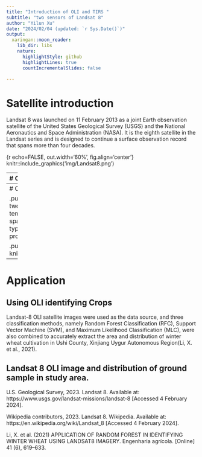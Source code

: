 ```yaml
---
title: "Introduction of OLI and TIRS "
subtitle: "two sensors of Landsat 8"
author: "Yilun Xu"
date: "2024/02/04 (updated: `r Sys.Date()`)"
output:
  xaringan::moon_reader:
    lib_dir: libs
    nature:
      highlightStyle: github
      highlightLines: true
      countIncrementalSlides: false

---
```


# Satellite introduction


 Landsat 8 was launched on 11 February 2013 as a joint Earth observation satellite of the United States Geological Survey (USGS) and the National Aeronautics and Space Administration (NASA). It is the eighth satellite in the Landsat series and is designed to continue a surface observation record that spans more than four decades.


{r echo=FALSE, out.width='60%', fig.align='center'}
knitr::include_graphics('img/Landsat8.png')

---
# OLI and TIRS introduction

Landsat 8 carries two primary sensors: the Operational Land Imager (OLI) and the Thermal Infrared Sensor (TIRS).

.pull-left[
  The OLI sensor provides nine spectral bands, including a coastal/aerosol band, three visible bands, a near-infrared band, two short-wave infrared bands, and a panoramic band with a spatial resolution of 30 m and a panoramic band of 15 m.
]

.pull-right[
  knitr::include_graphics('img/OLI.png')
]

---
# OLI and TIRS introduction

.pull-left[
  The TIRS sensor provides two thermal infrared bands for surface temperature measurements with a spatial resolution of 100 m, but is typically resampled to 30 m in data processing.
]


.pull-right[
  knitr::include_graphics('img/TIRS.png')
]

---
# Application

## Using OLI identifying Crops

Landsat-8 OLI satellite images were used as the data source, and three classification methods, namely Random Forest Classification (RFC), Support Vector Machine (SVM), and Maximum Likelihood Classification (MLC), were also combined to accurately extract the area and distribution of winter wheat cultivation in Ushi County, Xinjiang Uygur Autonomous Region(Li, X. et al., 2021).

Landsat 8 OLI image and distribution of ground sample in study area.
---

U.S. Geological Survey, 2023. Landsat 8. Available at: https://www.usgs.gov/landsat-missions/landsat-8 [Accessed 4 February 2024].

Wikipedia contributors, 2023. Landsat 8. Wikipedia. Available at: https://en.wikipedia.org/wiki/Landsat_8 [Accessed 4 February 2024].

Li, X. et al. (2021) APPLICATION OF RANDOM FOREST IN IDENTIFYING WINTER WHEAT USING LANDSAT8 IMAGERY. Engenharia agrícola. [Online] 41 (6), 619–633.

